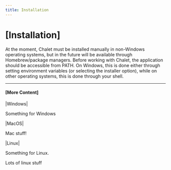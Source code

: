 ```yaml
---
title: Installation
---
```


# [Installation]

At the moment, Chalet must be installed manually in non-Windows operating systems, but in the future will be available through Homebrew/package managers. Before working with Chalet, the application should be accessible from PATH. On Windows, this is done either through setting environment variables (or selecting the installer option), while on other operating systems, this is done through your shell.

---

#### [More Content]


<!-- tabs:start -->

|Windows|

Something for Windows

|MacOS|

Mac stuff!

|Linux|

Something for Linux.

Lots of linux stuff

<!-- tabs:end -->
